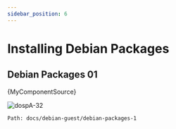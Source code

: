 ```yaml
---
sidebar_position: 6
---
```




# Installing Debian Packages

## Debian Packages 01


<CodeBlock >{MyComponentSource}</CodeBlock>


![dospA-32](/img/legacy/dospA-32.jpg)

```
Path: docs/debian-guest/debian-packages-1
```